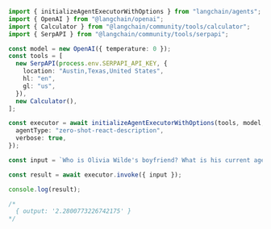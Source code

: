```typescript
import { initializeAgentExecutorWithOptions } from "langchain/agents";
import { OpenAI } from "@langchain/openai";
import { Calculator } from "@langchain/community/tools/calculator";
import { SerpAPI } from "@langchain/community/tools/serpapi";

const model = new OpenAI({ temperature: 0 });
const tools = [
  new SerpAPI(process.env.SERPAPI_API_KEY, {
    location: "Austin,Texas,United States",
    hl: "en",
    gl: "us",
  }),
  new Calculator(),
];

const executor = await initializeAgentExecutorWithOptions(tools, model, {
  agentType: "zero-shot-react-description",
  verbose: true,
});

const input = `Who is Olivia Wilde's boyfriend? What is his current age raised to the 0.23 power?`;

const result = await executor.invoke({ input });

console.log(result);

/*
  { output: '2.2800773226742175' }
*/
```

